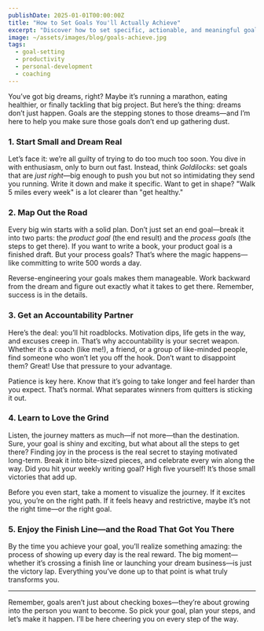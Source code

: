 ```yaml
---
publishDate: 2025-01-01T00:00:00Z
title: "How to Set Goals You'll Actually Achieve"
excerpt: "Discover how to set specific, actionable, and meaningful goals that you'll stick to and enjoy the process of achieving."
image: ~/assets/images/blog/goals-achieve.jpg
tags:
  - goal-setting
  - productivity
  - personal-development
  - coaching
---
```


You’ve got big dreams, right? Maybe it’s running a marathon, eating healthier, or finally tackling that big project. But here’s the thing: dreams don’t just happen. Goals are the stepping stones to those dreams—and I’m here to help you make sure those goals don’t end up gathering dust.

### 1. Start Small and Dream Real  
Let’s face it: we’re all guilty of trying to do too much too soon. You dive in with enthusiasm, only to burn out fast. Instead, think *Goldilocks*: set goals that are *just right*—big enough to push you but not so intimidating they send you running. Write it down and make it specific. Want to get in shape? "Walk 5 miles every week" is a lot clearer than "get healthy."

### 2. Map Out the Road  
Every big win starts with a solid plan. Don’t just set an end goal—break it into two parts: the *product goal* (the end result) and the *process goals* (the steps to get there). If you want to write a book, your product goal is a finished draft. But your process goals? That’s where the magic happens—like committing to write 500 words a day.

Reverse-engineering your goals makes them manageable. Work backward from the dream and figure out exactly what it takes to get there. Remember, success is in the details.

### 3. Get an Accountability Partner  
Here’s the deal: you’ll hit roadblocks. Motivation dips, life gets in the way, and excuses creep in. That’s why accountability is your secret weapon. Whether it’s a coach (like me!), a friend, or a group of like-minded people, find someone who won’t let you off the hook. Don’t want to disappoint them? Great! Use that pressure to your advantage.

Patience is key here. Know that it’s going to take longer and feel harder than you expect. That’s normal. What separates winners from quitters is sticking it out.

### 4. Learn to Love the Grind  
Listen, the journey matters as much—if not more—than the destination. Sure, your goal is shiny and exciting, but what about all the steps to get there? Finding joy in the process is the real secret to staying motivated long-term. Break it into bite-sized pieces, and celebrate every win along the way. Did you hit your weekly writing goal? High five yourself! It’s those small victories that add up.

Before you even start, take a moment to visualize the journey. If it excites you, you’re on the right path. If it feels heavy and restrictive, maybe it’s not the right time—or the right goal. 

### 5. Enjoy the Finish Line—and the Road That Got You There  
By the time you achieve your goal, you’ll realize something amazing: the process of showing up every day is the real reward. The big moment—whether it’s crossing a finish line or launching your dream business—is just the victory lap. Everything you’ve done up to that point is what truly transforms you.

---

Remember, goals aren’t just about checking boxes—they’re about growing into the person you want to become. So pick your goal, plan your steps, and let’s make it happen. I’ll be here cheering you on every step of the way.
